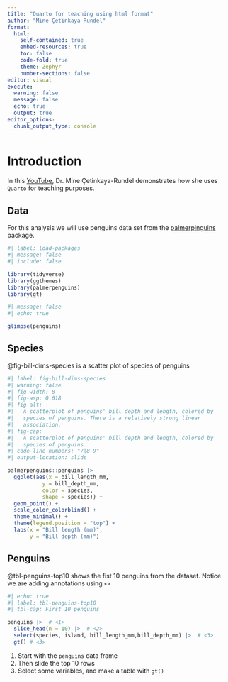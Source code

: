 ```yaml
---
title: "Quarto for teaching using html format"
author: "Mine Çetinkaya-Rundel"
format: 
  html:
    self-contained: true
    embed-resources: true
    toc: false
    code-fold: true
    theme: Zephyr
    number-sections: false
editor: visual
execute: 
  warning: false
  message: false
  echo: true
  output: true
editor_options: 
  chunk_output_type: console
---
```


# Introduction

In this [YouTube](https://www.youtube.com/watch?v=EbAAmrB0luA), Dr. Mine Çetinkaya-Rundel demonstrates how she uses `Quarto` for teaching purposes.

## Data

For this analysis we will use penguins data set from the [palmerpinguins](https://CRAN.R-project.org/package=palmerpenguins) package.

```r
#| label: load-packages
#| message: false 
#| include: false

library(tidyverse)
library(ggthemes)
library(palmerpenguins)
library(gt)
```

```r
#| message: false
#| echo: true

glimpse(penguins)
```

## Species

@fig-bill-dims-species is a scatter plot of species of penguins

```r
#| label: fig-bill-dims-species
#| warning: false
#| fig-width: 8
#| fig-asp: 0.618
#| fig-alt: |
#|   A scatterplot of penguins' bill depth and length, colored by 
#|   species of penguins. There is a relatively strong linear
#|   association.
#| fig-cap: |
#|   A scatterplot of penguins' bill depth and length, colored by 
#|   species of penguins.
#| code-line-numbers: "7|8-9"
#| output-location: slide

palmerpenguins::penguins |> 
  ggplot(aes(x = bill_length_mm,
           y = bill_depth_mm,
           color = species,
           shape = species)) +
  geom_point() +
  scale_color_colorblind() +
  theme_minimal() +
  theme(legend.position = "top") +
  labs(x = "Bill length (mm)", 
       y = "Bill depth (mm)")

```

## Penguins

@tbl-penguins-top10 shows the fist 10 penguins from the dataset. Notice we are adding annotations using `<>`

```r
#| echo: true
#| label: tbl-penguins-top10
#| tbl-cap: First 10 penquins

penguins |>  # <1>
  slice_head(n = 10) |>  # <2>
  select(species, island, bill_length_mm,bill_depth_mm) |>  # <3>
  gt() # <3>
```

1.  Start with the `penguins` data frame
2.  Then slide the top 10 rows
3.  Select some variables, and make a table with `gt()`
